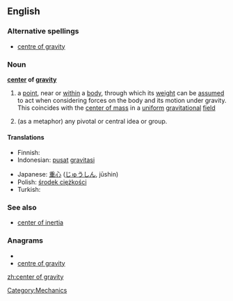{{wikipedia}}
==English==

===Alternative spellings===
*[[centre of gravity]]

===Noun===
'''[[center]] of [[gravity]]'''

# {{physics}} a [[point]], near or [[within]] a [[body]], through which its [[weight]] can be [[assumed]] to act when considering forces on the body and its motion under gravity.  This coincides with the [[center of mass]] in a [[uniform]] [[gravitational]] [[field]]
# (as a metaphor) any pivotal or central idea or group.

====Translations====
{{trans-top|a point, near or within a body, at which the object's mass can be assumed to be concentrated}}
* Finnish: {{t-|fi|painopiste}}
* Indonesian: [[pusat]] [[gravitasi]]
{{trans-mid}}
* Japanese: [[重心]] ([[じゅうしん]], jūshin)
* Polish: [[środek ciężkości]]
* Turkish: {{t|tr|ağırlık merkezi}}
{{trans-bottom}}

===See also===
*[[center of inertia]]

===Anagrams===
* {{alphagram|aceefginorrttvy}}
* [[centre of gravity#English|centre of gravity]]


[[Category:Mechanics]]

[[zh:center of gravity]]